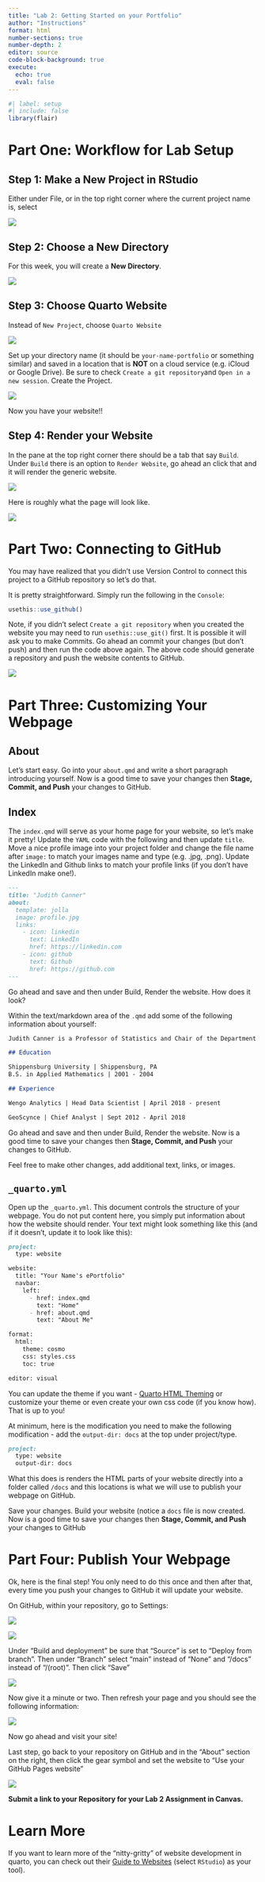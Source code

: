```yaml
---
title: "Lab 2: Getting Started on your Portfolio"
author: "Instructions"
format: html
number-sections: true
number-depth: 2
editor: source
code-block-background: true
execute:
  echo: true
  eval: false
---
```


```r
#| label: setup
#| include: false
library(flair)
```


# Part One: Workflow for Lab Setup

## Step 1: Make a New Project in RStudio
Either under File, or in the top right corner where the current project name is, select

![](images/create-new-project.png){fig-alt="Screenshot of new project option in RStudio under the project name in RStudio"}  

## Step 2: Choose a New Directory
For this week, you will create a **New Directory**. 


![](images/choose-new-directory.png){fig-alt="Image of New Project Wizard with options for New Directory, Existing Director, and Version Control"}


## Step 3: Choose Quarto Website
Instead of `New Project`, choose `Quarto Website`

![](images/choose-new-project.png){fig-alt="Image of New Project Wizard in RStudio where students should select Quarto Website"}


Set up your directory name (it should be `your-name-portfolio` or something similar) and saved in a location that is **NOT** on a cloud service (e.g. iCloud or Google Drive).  Be sure to check `Create a git repository`and `Open in a new session`. Create the Project.

![](images/create-quarto-website.png){fig-alt="Image of New Project Wizard in RStudio where students set their directory name"}

Now you have your website!!



## Step 4: Render your Website
In the pane at the top right corner there should be a tab that say `Build`. Under `Build` there is an option to `Render Website`, go ahead an click that and it will render the generic website.  

![](images/render-website.png){fig-alt="Image of top right pane which under Build and Select Render Website"}

Here is roughly what the page will look like.  

![](images/rendered-website.png){fig-alt="Image of rendered website"}


# Part Two: Connecting to GitHub
You may have realized that you didn't use Version Control to connect this project to a GitHub repository so let's do that.  

It is pretty straightforward. Simply run the following in the `Console`:

```r
usethis::use_github()
```

Note, if you didn't select `Create a git repository` when you created the website you may need to run `usethis::use_git()` first.  It is possible it will ask you to make Commits. Go ahead an commit your changes (but don't push) and then run the code above again. The above code should generate a repository and push the website contents to GitHub.

![](images/output-usethis-github.png){fig-alt="Output from using usethis::use_github()"}

# Part Three: Customizing Your Webpage

## About  
Let's start easy. Go into your `about.qmd` and write a short paragraph introducing yourself. Now is a good time to save your changes then **Stage, Commit, and Push** your changes to GitHub.

## Index
The `index.qmd` will serve as your home page for your website, so let's make it pretty!  Update the `YAML` code with the following and then update `title`. Move a nice profile image into your project folder and change the file name after `image:` to match your images name and type (e.g. .jpg, .png).  Update the LinkedIn and Github links to match your profile links (if you don't have LinkedIn make one!).  

``` markdown
---
title: "Judith Canner"
about:
  template: jolla
  image: profile.jpg
  links:
    - icon: linkedin
      text: LinkedIn
      href: https://linkedin.com
    - icon: github
      text: Github
      href: https://github.com
---
```

Go ahead and save and then under Build, Render the website.  How does it look?


Within the text/markdown area of the `.qmd` add some of the following information about yourself:  

``` markdown
Judith Canner is a Professor of Statistics and Chair of the Department of Mathematics and Statistics at [California State University, Monterey Bay](http://csumb.edu/mathstat).

## Education

Shippensburg University | Shippensburg, PA  
B.S. in Applied Mathematics | 2001 - 2004

## Experience

Wengo Analytics | Head Data Scientist | April 2018 - present

GeoScynce | Chief Analyst | Sept 2012 - April 2018

```


Go ahead and save and then under Build, Render the website. Now is a good time to save your changes then **Stage, Commit, and Push** your changes to GitHub.

Feel free to make other changes, add additional text, links, or images.

## `_quarto.yml`
Open up the `_quarto.yml`. This document controls the structure of your webpage. You do not put content here, you simply put information about how the website should render.  Your text might look something like this (and if it doesn't, update it to look like this):

``` markdown
project:
  type: website

website:
  title: "Your Name's ePortfolio"
  navbar:
    left:
      - href: index.qmd
        text: "Home"
      - href: about.qmd
        text: "About Me"

format:
  html:
    theme: cosmo
    css: styles.css
    toc: true

editor: visual
```
You can update the theme if you want - [Quarto HTML Theming](https://quarto.org/docs/output-formats/html-themes.html) or customize your theme or even create your own css code (if you know how). That is up to you!

At minimum, here is the modification you need to make the following modification - add the `output-dir: docs` at the top under project/type.  


``` markdown
project:
  type: website
  output-dir: docs
```

What this does is renders the HTML parts of your website directly into a folder called `/docs` and this locations is what we will use to publish your webpage on GitHub.

Save your changes. Build your website (notice a `docs` file is now created. Now is a good time to save your changes then **Stage, Commit, and Push** your changes to GitHub


# Part Four: Publish Your Webpage
Ok, here is the final step! You only need to do this once and then after that, every time you push your changes to GitHub it will update your website.

On GitHub, within your repository, go to Settings:


![](images/settings-github.png){fig-alt="Location of Settings within GitHub Repository"}

![](images/pages-github.png){fig-alt="Location of Pages within Settings within GitHub Repository"}


Under "Build and deployment" be sure that "Source" is set to "Deploy from branch".  Then under "Branch" select "main" instead of "None" and "/docs" instead of "/(root)". Then click "Save"

![](images/deploy-from-docs.png){fig-alt="Settings to Deploy from the docs file on the main branch for your pages"}

Now give it a minute or two. Then refresh your page and you should see the following information:

![](images/website-link.png){fig-alt="Appearance of website link on pages"}

Now go ahead and visit your site!  

Last step, go back to your repository on GitHub and in the "About" section on the right, then click the gear symbol and set the website to "Use your GitHub Pages website"

![](images/set-website-repository.png){fig-alt="Appearance of website link on pages"}


**Submit a link to your Repository for your Lab 2 Assignment in Canvas.**


# Learn More
If you want to learn more of the "nitty-gritty" of website development in quarto, you can check out their [Guide to Websites](https://quarto.org/docs/websites/) (select `RStudio`) as your tool).  


